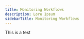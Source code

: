---
title: Monitoring Workflows
description: Lore Ipsum
sidebarTitle: Monitoring Workflows
---

This is a test